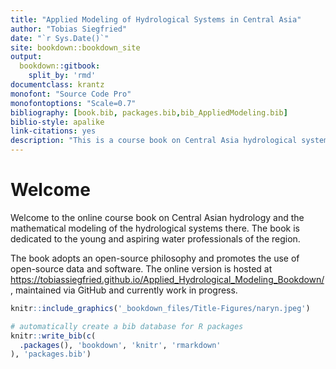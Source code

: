 ```yaml
---
title: "Applied Modeling of Hydrological Systems in Central Asia"
author: "Tobias Siegfried"
date: "`r Sys.Date()`"
site: bookdown::bookdown_site
output:
  bookdown::gitbook:
    split_by: 'rmd'
documentclass: krantz 
monofont: "Source Code Pro"
monofontoptions: "Scale=0.7"
bibliography: [book.bib, packages.bib,bib_AppliedModeling.bib]
biblio-style: apalike
link-citations: yes
description: "This is a course book on Central Asia hydrological systems and hydrological modeling."
---
```


# Welcome {#Welcome .unnumbered}

Welcome to the online course book on Central Asian hydrology and the mathematical modeling of the hydrological systems there. The book is dedicated to the young and aspiring water professionals of the region.

The book adopts an open-source philosophy and promotes the use of open-source data and software. The online version is hosted at <https://tobiassiegfried.github.io/Applied_Hydrological_Modeling_Bookdown/>, maintained via GitHub and currently work in progress.

```r
knitr::include_graphics('_bookdown_files/Title-Figures/naryn.jpeg')
```

```r
# automatically create a bib database for R packages
knitr::write_bib(c(
  .packages(), 'bookdown', 'knitr', 'rmarkdown'
), 'packages.bib')
```
